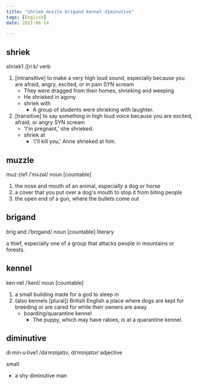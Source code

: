 ```yaml
---
title: "shriek muzzle brigand kennel diminutive"
tags: [English]
date: 2021-06-14

---
```


## shriek

shriek1 /ʃriːk/ verb

1. [intransitive] to make a very high loud sound, especially because you are
   afraid, angry, excited, or in pain SYN scream
   - They were dragged from their homes, shrieking and weeping
   - He shrieked in agony
   - shriek with
     - A group of students were shrieking with laughter.
2. [transitive] to say something in high loud voice because you are excited,
   afraid, or angry SYN scream
   - 'I'm pregnant,' she shrieked.
   - shriek at
     - 'I'll kill you,' Anne shrieked at him.

## muzzle

muz·zle1 /ˈmʌzəl/ noun [countable]

1. the nose and mouth of an animal, especially a dog or horse
2. a cover that you put over a dog's mouth to stop it from biting people
3. the open end of a gun, where the bullets come out

## brigand

brig·and /ˈbrɪɡənd/ noun [countable] literary

a thief, especially one of a group that attacks people in mountains or forests.

## kennel

ken·nel /ˈkenl/ noun [countable]

1. a small building made for a god to sleep in
2. (also kennels [plural]) British English a place where dogs are kept for
   breeding or are cared for while their owners are away
   - boarding/quarantine kennel
     - The puppy, which may have rabies, is at a quarantine kennel.

## diminutive

di·min·u·tive1 /dəˈmɪnjətɪv, dɪˈmɪnjətɪv/ adjective

small

- a shy diminutive man
